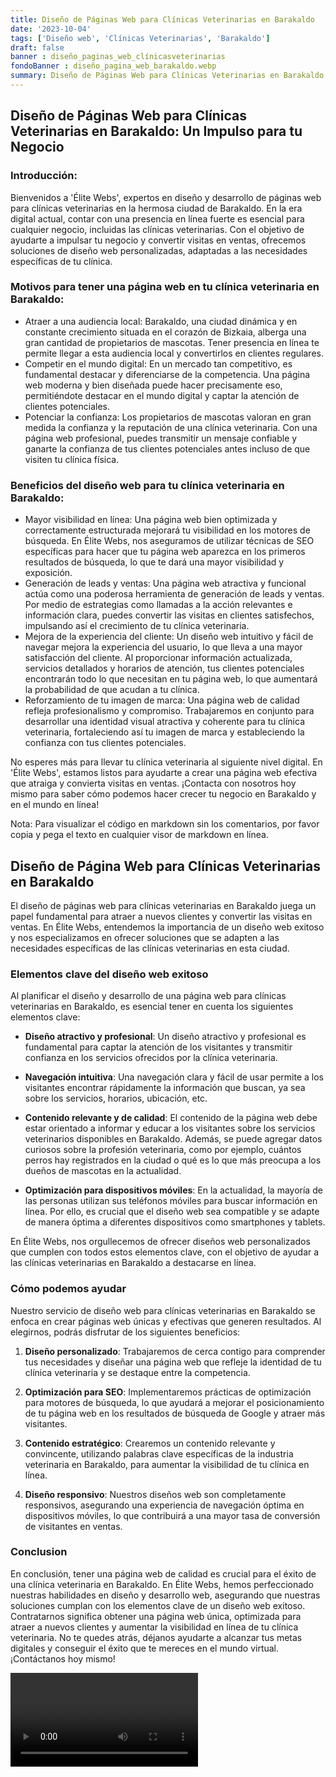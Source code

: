 ```yaml
---
title: Diseño de Páginas Web para Clínicas Veterinarias en Barakaldo
date: '2023-10-04'
tags: ['Diseño web', 'Clínicas Veterinarias', 'Barakaldo']
draft: false
banner : diseño_paginas_web_clínicasveterinarias
fondoBanner : diseño_pagina_web_barakaldo.webp
summary: Diseño de Páginas Web para Clínicas Veterinarias en Barakaldo
---
```


## Diseño de Páginas Web para Clínicas Veterinarias en Barakaldo: Un Impulso para tu Negocio

### Introducción:
Bienvenidos a 'Élite Webs', expertos en diseño y desarrollo de páginas web para clínicas veterinarias en la hermosa ciudad de Barakaldo. En la era digital actual, contar con una presencia en línea fuerte es esencial para cualquier negocio, incluidas las clínicas veterinarias. Con el objetivo de ayudarte a impulsar tu negocio y convertir visitas en ventas, ofrecemos soluciones de diseño web personalizadas, adaptadas a las necesidades específicas de tu clínica.

### Motivos para tener una página web en tu clínica veterinaria en Barakaldo:
- Atraer a una audiencia local: Barakaldo, una ciudad dinámica y en constante crecimiento situada en el corazón de Bizkaia, alberga una gran cantidad de propietarios de mascotas. Tener presencia en línea te permite llegar a esta audiencia local y convertirlos en clientes regulares.
- Competir en el mundo digital: En un mercado tan competitivo, es fundamental destacar y diferenciarse de la competencia. Una página web moderna y bien diseñada puede hacer precisamente eso, permitiéndote destacar en el mundo digital y captar la atención de clientes potenciales.
- Potenciar la confianza: Los propietarios de mascotas valoran en gran medida la confianza y la reputación de una clínica veterinaria. Con una página web profesional, puedes transmitir un mensaje confiable y ganarte la confianza de tus clientes potenciales antes incluso de que visiten tu clínica física.

### Beneficios del diseño web para tu clínica veterinaria en Barakaldo: 
- Mayor visibilidad en línea: Una página web bien optimizada y correctamente estructurada mejorará tu visibilidad en los motores de búsqueda. En Élite Webs, nos aseguramos de utilizar técnicas de SEO específicas para hacer que tu página web aparezca en los primeros resultados de búsqueda, lo que te dará una mayor visibilidad y exposición.
- Generación de leads y ventas: Una página web atractiva y funcional actúa como una poderosa herramienta de generación de leads y ventas. Por medio de estrategias como llamadas a la acción relevantes e información clara, puedes convertir las visitas en clientes satisfechos, impulsando así el crecimiento de tu clínica veterinaria.
- Mejora de la experiencia del cliente: Un diseño web intuitivo y fácil de navegar mejora la experiencia del usuario, lo que lleva a una mayor satisfacción del cliente. Al proporcionar información actualizada, servicios detallados y horarios de atención, tus clientes potenciales encontrarán todo lo que necesitan en tu página web, lo que aumentará la probabilidad de que acudan a tu clínica.
- Reforzamiento de tu imagen de marca: Una página web de calidad refleja profesionalismo y compromiso. Trabajaremos en conjunto para desarrollar una identidad visual atractiva y coherente para tu clínica veterinaria, fortaleciendo así tu imagen de marca y estableciendo la confianza con tus clientes potenciales.

No esperes más para llevar tu clínica veterinaria al siguiente nivel digital. En 'Élite Webs', estamos listos para ayudarte a crear una página web efectiva que atraiga y convierta visitas en ventas. ¡Contacta con nosotros hoy mismo para saber cómo podemos hacer crecer tu negocio en Barakaldo y en el mundo en línea!

Nota: Para visualizar el código en markdown sin los comentarios, por favor copia y pega el texto en cualquier visor de markdown en línea.

<GifSeo />

<Cta />

## Diseño de Página Web para Clínicas Veterinarias en Barakaldo

El diseño de páginas web para clínicas veterinarias en Barakaldo juega un papel fundamental para atraer a nuevos clientes y convertir las visitas en ventas. En Élite Webs, entendemos la importancia de un diseño web exitoso y nos especializamos en ofrecer soluciones que se adapten a las necesidades específicas de las clínicas veterinarias en esta ciudad.

### Elementos clave del diseño web exitoso

Al planificar el diseño y desarrollo de una página web para clínicas veterinarias en Barakaldo, es esencial tener en cuenta los siguientes elementos clave:

- **Diseño atractivo y profesional**: Un diseño atractivo y profesional es fundamental para captar la atención de los visitantes y transmitir confianza en los servicios ofrecidos por la clínica veterinaria.

- **Navegación intuitiva**: Una navegación clara y fácil de usar permite a los visitantes encontrar rápidamente la información que buscan, ya sea sobre los servicios, horarios, ubicación, etc.

- **Contenido relevante y de calidad**: El contenido de la página web debe estar orientado a informar y educar a los visitantes sobre los servicios veterinarios disponibles en Barakaldo. Además, se puede agregar datos curiosos sobre la profesión veterinaria, como por ejemplo, cuántos perros hay registrados en la ciudad o qué es lo que más preocupa a los dueños de mascotas en la actualidad.

- **Optimización para dispositivos móviles**: En la actualidad, la mayoría de las personas utilizan sus teléfonos móviles para buscar información en línea. Por ello, es crucial que el diseño web sea compatible y se adapte de manera óptima a diferentes dispositivos como smartphones y tablets.

En Élite Webs, nos orgullecemos de ofrecer diseños web personalizados que cumplen con todos estos elementos clave, con el objetivo de ayudar a las clínicas veterinarias en Barakaldo a destacarse en línea.

### Cómo podemos ayudar

Nuestro servicio de diseño web para clínicas veterinarias en Barakaldo se enfoca en crear páginas web únicas y efectivas que generen resultados. Al elegirnos, podrás disfrutar de los siguientes beneficios:

1. **Diseño personalizado**: Trabajaremos de cerca contigo para comprender tus necesidades y diseñar una página web que refleje la identidad de tu clínica veterinaria y se destaque entre la competencia.

2. **Optimización para SEO**: Implementaremos prácticas de optimización para motores de búsqueda, lo que ayudará a mejorar el posicionamiento de tu página web en los resultados de búsqueda de Google y atraer más visitantes.

3. **Contenido estratégico**: Crearemos un contenido relevante y convincente, utilizando palabras clave específicas de la industria veterinaria en Barakaldo, para aumentar la visibilidad de tu clínica en línea.

4. **Diseño responsivo**: Nuestros diseños web son completamente responsivos, asegurando una experiencia de navegación óptima en dispositivos móviles, lo que contribuirá a una mayor tasa de conversión de visitantes en ventas.

### Conclusion

En conclusión, tener una página web de calidad es crucial para el éxito de una clínica veterinaria en Barakaldo. En Élite Webs, hemos perfeccionado nuestras habilidades en diseño y desarrollo web, asegurando que nuestras soluciones cumplan con los elementos clave de un diseño web exitoso. Contratarnos significa obtener una página web única, optimizada para atraer a nuevos clientes y aumentar la visibilidad en línea de tu clínica veterinaria. No te quedes atrás, déjanos ayudarte a alcanzar tus metas digitales y conseguir el éxito que te mereces en el mundo virtual. ¡Contáctanos hoy mismo!

<Video />

<CtaBot job='Clínicas Veterinarias' city='Barakaldo'/>

<Gmaps query='Barakaldo+españa+maps' />
